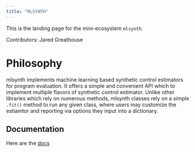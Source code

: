 ```yaml
---
title: "MLSYNTH"
---
```


This is the landing page for the mini-ecosystem `mlsynth`.

Contributors: Jared Greathouse

# Philosophy

mlsynth implements machine learning based synthetic control estimators for program evaluation. It offers a simple and convenient API which to implement multiple flavors of synthetic control estimator. Unlike other libraries which rely on numerous methods, mlsynth classes rely on a simple `.fit()` method to run any given class, where users may customize the estiamtor and reporting via options they input into a dictionary.

## Documentation

Here are the [docs](https://mlsynth.readthedocs.io)
